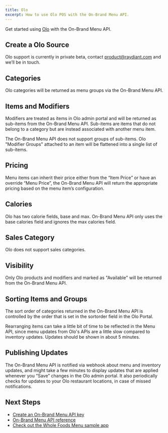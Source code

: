 ```yaml
---
title: Olo
excerpt: How to use Olo POS with the On-Brand Menu API.
---
```


Get started using [Olo](https://www.olo.com/) with the On-Brand Menu API.

## Create a Olo Source

Olo support is currently in private beta, contact [product@raydiant.com](mailto:product@raydiant.com) and we’ll be in touch.

## Categories

Olo categories will be returned as menu groups via the On-Brand Menu API. 

## Items and Modifiers

Modifiers are treated as items in Olo admin portal and will be returned as sub-items from the On-Brand Menu API. Sub-items are items that do not belong to a category but are instead associated with another menu item.

<Callout>The On-Brand Menu API does not support groups of sub-items. Olo "Modifier Groups" attached to an item will be flattened into a single list of sub-items.</Callout>

## Pricing
Menu items can inherit their price either from the “Item Price” or have an override “Menu Price”, the On-Brand Menu API will return the appropriate pricing based on the menu item’s configuration.

## Calories

Olo has two calorie fields, base and max. On-Brand Menu API only uses the base calories field and ignores the max calories field.  

## Sales Category

Olo does not support sales categories.

## Visibility

Only Olo products and modifiers and marked as "Available" will be returned from the On-Brand Menu API.

## Sorting Items and Groups

The sort order of categories returned in the On-Brand Menu API is controlled by the order that is set in the sortorder field in the Olo Portal.

<Callout>Rearranging items can take a little bit of time to be reflected in the Menu API, since menu updates from Olo's APIs are a little slow compared to inventory updates. Updates should be shown in about 5 minutes.</Callout>

## Publishing Updates

The On-Brand Menu API is notified via webhook about menu and inventory updates, and might take a few minutes to display updates that are applied whenever you “Save” changes in the Olo admin portal. It also periodically checks for updates to your Olo restaurant locations, in case of missed notifications.

## Next Steps

- [Create an On-Brand Menu API key](/docs/on-brand-menus/api-keys)
- [On-Brand Menu API reference](/docs/on-brand-menus/reference)
- [Check out the Whole Foods Menu sample app](/docs/get-started/sample-apps/whole-foods-menu)
